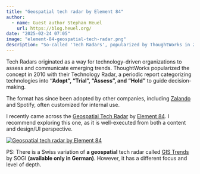 ```yaml
---
title: "Geospatial tech radar by Element 84"
author:
  - name: Guest author Stephan Heuel
    url: https://blog.heuel.org/
date: "2025-02-24 07:05"
image: "element-84-geospatial-tech-radar.png"
description: "So-called 'Tech Radars', popularized by ThoughtWorks in 2010, have become essential tools for organizations to assess and communicate emerging technology trends. From Element 84 comes a particular interesting one for geospatial technologies."
---
```


Tech Radars originated as a way for technology-driven organizations to assess and communicate emerging trends. ThoughtWorks popularized the concept in 2010 with their Technology Radar, a periodic report categorizing technologies into **"Adopt", "Trial", "Assess", and "Hold"** to guide decision-making.

The format has since been adopted by other companies, including [Zalando](https://opensource.zalando.com/tech-radar/) and Spotify, often customized for internal use.

I recently came across the [Geospatial Tech Radar](https://element84.com/geospatial-tech-radar-24/#) by [Element 84](https://element84.com/). I recommend exploring this one, as it is well-executed from both a content and design/UI perspective.

[![Geospatial tech radar by Element 84](element-84-geospatial-tech-radar.png "Geospatial tech radar by Element 84")](https://element84.com/geospatial-tech-radar-24/#)

PS: There is a Swiss variation of **a geospatial** tech radar called [GIS Trends](https://gistrends.ch) by SOGI **(available only in German)**. However, it has a different focus and level of depth.